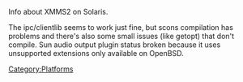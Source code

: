 {{Navbar}}

Info about XMMS2 on Solaris.

The ipc/clientlib seems to work just fine, but scons compilation has problems and there's also some small issues (like getopt) that don't compile.
Sun audio output plugin status broken because it uses unsupported extensions only available on OpenBSD.

[[Category:Platforms]]